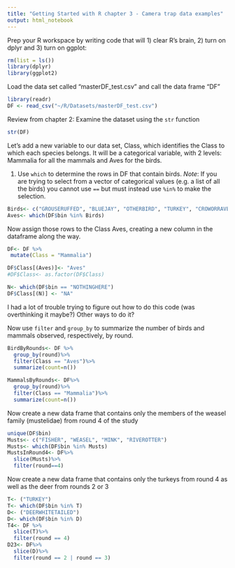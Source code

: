 ```yaml
---
title: "Getting Started with R chapter 3 - Camera trap data examples"
output: html_notebook
---
```


Prep your R workspace by writing code that will 1) clear R's brain, 2) turn on dplyr and 3) turn on ggplot:

```r
rm(list = ls())
library(dplyr)
library(ggplot2)
```
Load the data set called "masterDF_test.csv" and call the data frame "DF"

```r
library(readr)
DF <- read_csv("~/R/Datasets/masterDF_test.csv")
```
Review from chapter 2: Examine the dataset using the `str` function 
```r
str(DF)
```
Let's add a new variable to our data set, Class, which identifies the Class to which each species belongs. It will be a categorical variable, with 2 levels: Mammalia for all the mammals and Aves for the birds.  


1. Use `which` to determine the rows in DF that contain birds. *Note*: If  you are trying to select from a vector of categorical values (e.g. a list of all the birds) you cannot use `==` but must instead use `%in%` to make the selection.
```r
Birds<- c("GROUSERUFFED", "BLUEJAY", "OTHERBIRD", "TURKEY", "CROWORRAVEN", "OWL", "GOOSEWILD")
Aves<- which(DF$bin %in% Birds)
```
Now assign those rows to the Class Aves, creating a new column in the dataframe along the way.
```r
DF<- DF %>%
 mutate(Class = "Mammalia")

DF$Class[(Aves)]<- "Aves"
#DF$Class<- as.factor(DF$Class)

N<- which(DF$bin == "NOTHINGHERE")
DF$Class[(N)] <- "NA"
```
I had a lot of trouble trying to figure out how to do this code (was overthinking it maybe?)
Other ways to do it?

Now use `filter` and `group_by` to summarize the number of birds and mammals observed, respectively, by round.

```r
BirdByRounds<- DF %>%
  group_by(round)%>%
  filter(Class == "Aves")%>%
  summarize(count=n())

MammalsByRounds<- DF%>%
  group_by(round)%>%
  filter(Class == "Mammalia")%>%
  summarize(count=n())
```

Now create a new data frame that contains only the members of the weasel family (mustelidae) from round 4 of the study

```r
unique(DF$bin)
Musts<- c("FISHER", "WEASEL", "MINK", "RIVEROTTER")
Musts<- which(DF$bin %in% Musts)
MustsInRound4<- DF%>%
  slice(Musts)%>%
  filter(round==4)

```

Now create a new data frame that contains only the turkeys from round 4 as well as the deer from rounds 2 or 3
```r
T<- ("TURKEY")
T<- which(DF$bin %in% T)
D<- ("DEERWHITETAILED")
D<- which(DF$bin %in% D)
T4<- DF %>%
  slice(T)%>%
  filter(round == 4)
D23<- DF%>%
  slice(D)%>%
  filter(round == 2 | round == 3)
```




